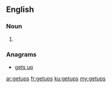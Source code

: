 ==English==

===Noun===
{{head|en}}

# {{plural of|getup}}

===Anagrams===
* [[gets up#English|gets up]]

[[ar:getups]]
[[fr:getups]]
[[ku:getups]]
[[my:getups]]